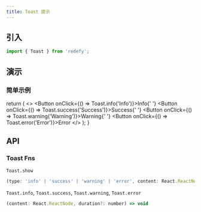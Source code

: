 ```yaml
---
title: Toast 提示
---
```



## 引入


```jsx
import { Toast } from 'redefy';
```

## 演示

### 简单示例

  return (
    <>
      <Button onClick={() => Toast.info('Info')}>Info</Button>{' '}
      <Button onClick={() => Toast.success('Success')}>Success</Button>{' '}
      <Button onClick={() => Toast.warning('Warning')}>Warning</Button>{' '}
      <Button onClick={() => Toast.error('Error')}>Error</Button>
    </>
  );
}

<Demo1 />

## API

### Toast Fns

`Toast.show`

```jsx
(type: 'info' | 'success' | 'warning' | 'error', content: React.ReactNode, duration?: number) => void
```

`Toast.info`, `Toast.success`, `Toast.warning`, `Toast.error`

```jsx
(content: React.ReactNode, duration?: number) => void
```
